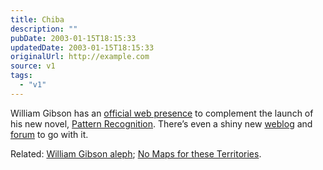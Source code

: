 ```yaml
---
title: Chiba
description: ""
pubDate: 2003-01-15T18:15:33
updatedDate: 2003-01-15T18:15:33
originalUrl: http://example.com
source: v1
tags:
  - "v1"
---
```


William Gibson has an [official web presence][1] to complement the launch of his new novel, [Pattern Recognition][2]. There&#8217;s even a shiny new [weblog][3] and [forum][4] to go with it.

Related: [William Gibson aleph][5]; [No Maps for these Territories][6].

[1]: http://www.williamgibsonbooks.com/ "WilliamGibson.com"
[2]: http://www.amazon.co.uk/exec/obidos/ASIN/0670875597/ohsky "Amazon.co.uk: Pattern Recognition by William Gibson"
[3]: http://www.williamgibsonbooks.com/blog/blog.asp "WilliamGibson.com: William Gibson blog"
[4]: http://www.williamgibsonboard.com/6/ubb.x "WilliamGibson.com: Message Board"
[5]: http://www.antonraubenweiss.com/gibson/ "William Gibson aleph: essential information collection"
[6]: http://www.nomaps.com/ "No Maps for these Territories (a William Gibson documentary)"
